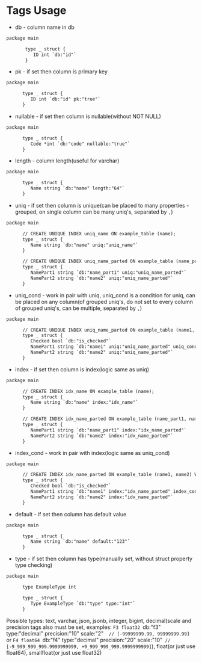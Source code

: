 # Tags Usage

* db - column name in db

```txt
package main

       type _ struct {
          ID int `db:"id"`
       }
```

* pk - if set then column is primary key

```txt
package main

      type _ struct {
         ID int `db:"id" pk:"true"`
      }
```

* nullable - if set then column is nullable(without NOT NULL)

```txt
package main

      type _ struct {
         Code *int `db:"code" nullable:"true"`
      }
```

* length - column length(useful for varchar)

```txt
package main

      type _ struct {
         Name string `db:"name" length:"64"`
      }
```

* uniq - if set then column is unique(can be placed to many properties - grouped, on single column can be many uniq's, separated by `,`)

```txt
package main

      // CREATE UNIQUE INDEX uniq_name ON example_table (name);
      type _ struct {
         Name string `db:"name" uniq:"uniq_name"`
      }

      // CREATE UNIQUE INDEX uniq_name_parted ON example_table (name_part1, name2);
      type _ struct {
         NamePart1 string `db:"name_part1" uniq:"uniq_name_parted"`
         NamePart2 string `db:"name2" uniq:"uniq_name_parted"`
      }
```

* uniq_cond - work in pair with uniq, uniq_cond is a condition for uniq, can be placed on any column(of grouped uniq's, do not set to every column of grouped uniq's, can be multiple, separated by `,`)

```txt
package main

      // CREATE UNIQUE INDEX uniq_name_parted ON example_table (name1, name2) WHERE is_selected = true;
      type _ struct {
         Checked bool `db:"is_checked"`
         NamePart1 string `db:"name1" uniq:"uniq_name_parted" uniq_cond:"uniq_name_parted:(is_checked = true)"`
         NamePart2 string `db:"name2" uniq:"uniq_name_parted"`
      }
```

* index - if set then column is index(logic same as uniq)

```txt
package main

      // CREATE INDEX idx_name ON example_table (name);
      type _ struct {
         Name string `db:"name" index:"idx_name"`
      }

      // CREATE INDEX idx_name_parted ON example_table (name_part1, name2);
      type _ struct {
         NamePart1 string `db:"name_part1" index:"idx_name_parted"`
         NamePart2 string `db:"name2" index:"idx_name_parted"`
      }
```

* index_cond - work in pair with index(logic same as uniq_cond)

```txt
package main

      // CREATE INDEX idx_name_parted ON example_table (name1, name2) WHERE is_selected = true;
      type _ struct {
         Checked bool `db:"is_checked"`
         NamePart1 string `db:"name1" index:"idx_name_parted" index_cond:"idx_name_parted:(is_checked = true)"`
         NamePart2 string `db:"name2" index:"idx_name_parted"`
      }
```

* default - if set then column has default value

```txt
package main

      type _ struct {
         Name string `db:"name" default:"123"`
      }
```

* type - if set then column has type(manually set, without struct property type checking)

```txt
package main

      type ExampleType int

      type _ struct {
         Type ExampleType `db:"type" type:"int"`
      }
```

Possible types: text, varchar, json, jsonb, integer, bigint, decimal(scale and precision tags also must be set, examples: `F3 float32 `db:"f3" type:"decimal" precision:"10" scale:"2"`  // [-99999999.99, 99999999.99]` or `F4 float64 `db:"f4" type:"decimal" precision:"20" scale:"10"` // [-9_999_999_999.9999999999, +9_999_999_999.9999999999]`), float(or just use float64), smallfloat(or just use float32)
